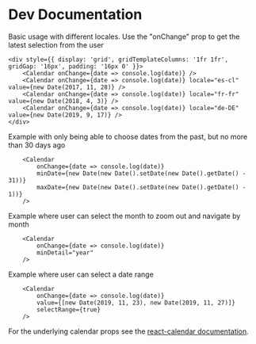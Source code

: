 # Dev Documentation

Basic usage with different locales. Use the "onChange" prop to get the latest selection from the user

```tsx
<div style={{ display: 'grid', gridTemplateColumns: '1fr 1fr', gridGap: '16px', padding: '16px 0' }}>
    <Calendar onChange={date => console.log(date)} />
    <Calendar onChange={date => console.log(date)} locale="es-cl" value={new Date(2017, 11, 28)} />
    <Calendar onChange={date => console.log(date)} locale="fr-fr" value={new Date(2018, 4, 3)} />
    <Calendar onChange={date => console.log(date)} locale="de-DE" value={new Date(2019, 9, 17)} />
</div>
```

Example with only being able to choose dates from the past, but no more than 30 days ago

```tsx
    <Calendar 
        onChange={date => console.log(date)}
        minDate={new Date(new Date().setDate(new Date().getDate() - 31))} 
        maxDate={new Date(new Date().setDate(new Date().getDate() - 1))} 
    />
```

Example where user can select the month to zoom out and navigate by month 

```tsx
    <Calendar 
        onChange={date => console.log(date)}
        minDetail="year"
    />
```

Example where user can select a date range

```tsx
    <Calendar 
        onChange={date => console.log(date)}
        value={[new Date(2019, 11, 23), new Date(2019, 11, 27)]}
        selectRange={true}
    />
```

For the underlying calendar props see the <a href="https://github.com/wojtekmaj/react-calendar#readme" target="_blank">react-calendar documentation</a>. 
